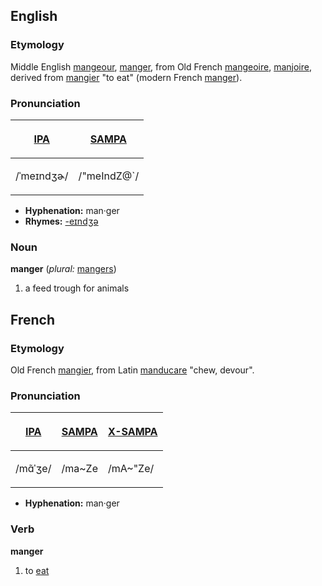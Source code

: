 ==English==
===Etymology===
Middle English [[mangeour]], [[manger]], from Old French [[mangeoire]], [[manjoire]], derived from [[mangier]] "to eat" (modern French [[manger]]).

===Pronunciation===
{| border=1 cellpadding=5
! [[w:International Phonetic Alphabet|IPA]] !! [[w:SAMPA|SAMPA]]
|-
| /ˈmeɪndʒɚ/ || /"meIndZ@`/
|}

*'''Hyphenation:''' man·ger
*'''Rhymes:''' [[Rhymes:English:-eɪndʒə|-eɪndʒə]]

===Noun===
'''manger''' (''plural:'' [[mangers]])
# a feed trough for animals


==French==
===Etymology===
Old French [[mangier]], from Latin [[manducare]] "chew, devour".  

===Pronunciation===
{| border=1 cellpadding=5
! [[w:International Phonetic Alphabet|IPA]] !! [[w:SAMPA|SAMPA]] !! [[w:X-SAMPA|X-SAMPA]]
|-
| /mɑ̃ˈʒe/ || /ma~Ze || /mA~"Ze/
|}

*'''Hyphenation:''' man·ger

===Verb===
'''manger'''

# to [[eat]]